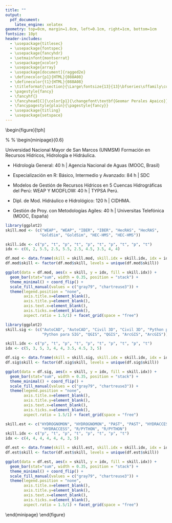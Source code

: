 ```yaml
---
title: ""
output:
  pdf_document:
    latex_engine: xelatex
geometry: top=0cm, margin=1.8cm, left=0.1cm, right=1cm, bottom=1cm
fontsize: 10pt
header-includes:
  - \usepackage{titlesec}
  - \usepackage{fontspec}
  - \usepackage{fancyhdr}
  - \setmainfont{montserrat}
  - \usepackage{xcolor}
  - \usepackage{array}
  - \usepackage[document]{ragged2e}
  - \definecolor{p1}{HTML}{088A08}
  - \definecolor{t1}{HTML}{088A08}
  - \titleformat{\section}{\Large\fontsize{13}{13}\bfseries\sffamily\color{t1}}{}{0pt}{}
  - \pagestyle{fancy}
  - \fancyhf{}
  - \fancyhead[C]{\color{p1}{\changefont\textbf{Geomar Perales Apaico}}}
  - \fancypagestyle{plain}{\pagestyle{fancy}}
  - \usepackage{titling}
  - \usepackage{setspace}
---
```


\newpage
\setlength{\headsep}{0.6cm}

\newcommand{\changefont}{%
    \fontsize{16}{9}\selectfont
}
\begin{figure}[tph]
  \begin{minipage}{0.4\textwidth}

\section{PERFIL}

  \end{minipage}
  %
  \hfill
  %
  \begin{minipage}{0.6\textwidth}
  \justify
  
\section{TITULACIÓN UNIVERSITARIA\vspace{-0.717em}}

\textcolor{black}{\textbf{Bachiller en Ing. Mecánica de Fluidos | Marzo - 2020}}
\vspace{1mm}\vfill
\textcolor{black}{\textbf{Formación en Ing. Mecánica de Fluidos | Julio - 2019}}

Universidad Nacional Mayor de San Marcos (UNMSM)
Formación en Recursos Hídricos, Hidrología e Hidráulica.

\section{FORMACIÓN COMPLEMENTARIA\vspace{-0.15em}}

- Hidrología General: 40 h | Agencia Nacional de Aguas (MOOC, Brasil)
\vspace{5mm}
- Especialización en R: Básico, Intermedio y Avanzado: 84 h | SDC 

- Modelos de Gestión de Recursos Hídricos en 5 Cuencas Hidrográficas del Perú: WEAP Y MODFLOW: 40 h | TYPSA Perú.

- Dipl. de Mod. Hidráulico e Hidrológico: 120 h | CIDHMA.

- Gestión de Proy. con Metodologías Agiles: 40 h | Universitas Telefónica (MOOC, España)


\section{SKILLS\vspace{-0.15em}}

\textcolor{black}{\textbf{MODELAMIENTO}}

```r
library(ggplot2)
skill.mod <- (c("WEAP", "WEAP", "IBER", "IBER", "HecRAS", "HecRAS",
               "GoldSim", "GoldSim", "HEC-HMS", "HEC-HMS"))

skill.idx <- c("p", "t", "p", "t", "p", "t", "p", "t", "p", "t")
idx <- c(6, 2, 5.5, 2.5, 5.5, 2.5, 4.5, 3.5, 4, 4)

df.mod <- data.frame(skill = skill.mod, skill.idx = skill.idx, idx = idx)
df.mod$skill <- factor(df.mod$skill, levels = unique(df.mod$skill))

ggplot(data = df.mod, aes(x = skill, y = idx, fill = skill.idx)) +
  geom_bar(stat="sum", width = 0.35, position = "stack") +
  theme_minimal() + coord_flip() +
  scale_fill_manual(values = c("gray79", "chartreuse3")) +
  theme(legend.position = "none",
        axis.title.x=element_blank(),
        axis.title.y=element_blank(),
        axis.text.x=element_blank(),
        axis.ticks.x=element_blank(),
        aspect.ratio = 1.5/1) + facet_grid(space = "free")
```

\textcolor{black}{\textbf{CAD Y SIG}}

```r
library(ggplot2)
skill.sig <- (c("AutoCAD", "AutoCAD", "Civil 3D", "Civil 3D", "Python para SIG",
                "Python para SIG", "QGIS", "QGIS", "ArcGIS", "ArcGIS"))

skill.idx <- c("p", "t", "p", "t", "p", "t", "p", "t", "p", "t")
idx <- c(5, 3, 5, 3, 4, 4, 3.5, 4.5, 3, 5)

df.sig <- data.frame(skill = skill.sig, skill.idx = skill.idx, idx = idx)
df.sig$skill <- factor(df.sig$skill, levels = unique(df.sig$skill))

ggplot(data = df.sig, aes(x = skill, y = idx, fill = skill.idx)) +
  geom_bar(stat="sum", width = 0.35, position = "stack") +
  theme_minimal() + coord_flip() +
  scale_fill_manual(values = c("gray79", "chartreuse3")) +
  theme(legend.position = "none",
        axis.title.x=element_blank(),
        axis.title.y=element_blank(),
        axis.text.x=element_blank(),
        axis.ticks.x=element_blank(),
        aspect.ratio = 1.5/1) + facet_grid(space = "free")
```

\textcolor{black}{\textbf{ESTADÍSTICA Y LENG. DE PROGRAMACIÓN}}
```r
skill.est <- c("HYDROGNOMON", "HYDROGNOMON", "PAST", "PAST", "HYDRACCESS",
                "HYDRACCESS", "R/PYTHON", "R/PYTHON")
skill.idx <- c("p", "t", "p", "t", "p", "t", "p", "t")
idx <- c(4, 4, 4, 4, 4, 4, 3, 5)

df.est <- data.frame(skill = skill.est, skill.idx = skill.idx, idx = idx)
df.est$skill <- factor(df.est$skill, levels = unique(df.est$skill))

ggplot(data = df.est, aes(x = skill, y = idx, fill = skill.idx)) +
  geom_bar(stat="sum", width = 0.35, position = "stack") +
  theme_minimal() + coord_flip() +
  scale_fill_manual(values = c("gray79", "chartreuse3")) +
  theme(legend.position = "none",
        axis.title.x=element_blank(),
        axis.title.y=element_blank(),
        axis.text.x=element_blank(),
        axis.ticks.x=element_blank(),
        aspect.ratio = 1.5/1) + facet_grid(space = "free")
```

  \end{minipage}
\end{figure}

\pagebreak
\newpage
\begin{figure}[tph]
  \begin{minipage}{0.17\textwidth}

alfa

  \end{minipage}
  %
  \hfill
  %
  \begin{minipage}{0.83\textwidth}
  \justify

\section{EXPERIENCIA PROFESIONAL\vspace{-0.15em}}

\textcolor{black}{\textbf{ESPECIALISTA JR. EN RECURSOS HÍDRICOS, ÁREA DE CIENCIAS DEL AGUA}}

\textcolor{darkgray}{\textbf{SNC-LAVALIN, Perú}}

Recopilación, pre-proceso, proceso y análisis de datos hidroclimáticos para caracterización climática, modelamiento hidrológico y análisis de máximas avenidas, análisis de sequías, planes de gestión hídrica, uso de lenguajes de programación (R y Python) para automatizar actividades, y análisis de datos espaciales y no espaciales.


\textcolor{black}{\textbf{INGENIERO JR. EN RECURSOS HÍDRICOS, ÁREA DE GEOINGENIERÍA}}

\textcolor{darkgray}{\textbf{SRK Consulting, Perú}}

Recopilación, pre-proceso, proceso y análisis de datos hidroclimáticos para caracterización climática, modelamiento hidrológico y análisis de máximas avenidas, análisis de sequías, planes de gestión hídrica, uso de herramientas SIG para el análisis geoespacial y desarrollo de mapas temáticos, modelamiento de balance de aguas en GoldSim, uso de lenguajes de programación (R y Python) para automatizar actividades, y análisis de datos espaciales y no espaciales.


\textcolor{black}{\textbf{ASISTENTE DE INGENIERÍA, DPTO DE INGENIERÍA DEL AGUA}}

\textcolor{darkgray}{\textbf{TYPSA, Perú}}

Pre-proceso, proceso y análisis de datos hidroclimáticos para modelamiento hidrológico, eventos extremos, planes de gestión hídrica, Dibujante CAD de planos hidráulicos, abastecimiento y drenaje, SIG para el análisis, proceso geoespacial en hidráulica e hidrología y creación de mapas.


\textcolor{black}{\textbf{ASISTENTE EN RECURSOS HÍDRICOS}}

\textcolor{darkgray}{\textbf{TYPSA, Perú}}

Pre-proceso de datos hidroclimáticos para modelamiento: hidrológico, eventos extremos y
recursos hídricos, redacción y revisión parcial de informes y anexos, procesamiento geoespacial usando herramientas SIG


\textcolor{black}{\textbf{VOLUNTARIO}}

\textcolor{darkgray}{\textbf{CIDIMF-UNMSM, Perú}}

Desarrollé programas para Hidrología Estadística usando R, Python y MATLAB, Participé en la planeación y desarrollo de un sistema de riego automatizado, brinde capacitación en Hidrología y afines.

\section{PRINCIPALES PROYECTOS\vspace{-0.15em}}

\textcolor{black}{\textbf{CAMPAÑA DE AFORO, MUESTREO DE SEDIMENTOS Y AGUA | ECUADOR}}

\textcolor{darkgray}{\textbf{\emph{U.M. Ruta de Cobre}}}

Soporte en el aforo de ríos y quebradas, toma de muestras de sedimentos y agua en múltiples
puntos de la microcuenca Chaucha (Ecuador).

\textcolor{black}{\textbf{Paquete IdeamR | COLOMBIA}}

\textcolor{darkgray}{\textbf{\emph{Software para la automatización de procesos hidrológicos}}}

ideamR es un paquete desarrollado en R para el manejo de datos hidrometeorológicos de DHIME
(IDEAM, Colombia). DHIME es un Sistema de Información para el manejo de datos hidrológicos y meteorológicos de Colombia. Enlace: https://github.com/GeomarPerales/ideamR

\textcolor{black}{\textbf{RPisco | PERÚ}}

\textcolor{darkgray}{\textbf{\emph{Software para la automatización de procesos hidrológicos}}}

RPisco es un paquete desarrollado en R con herramientas para extraer y manipular datos climáticos de PISCO (SENAMHI, Perú). Enlace: [RPisco](https://github.com/GeomarPerales/RPisco).

  \end{minipage}
\end{figure}

\pagebreak
\newpage
\begin{figure}[tph]
  \begin{minipage}{0.17\textwidth}

alfa

  \end{minipage}
  %
  \hfill
  %
  \begin{minipage}{0.83\textwidth}
  \justify




\textcolor{black}{\textbf{ESTUDIO HIDROLÓGICO Y ANÁLISIS DE MÁXIMAS AVENIDAS | COLOMBIA}}

\textcolor{darkgray}{\textbf{\emph{U.M. Quinchia y La Perla}}}

Recopilación, pre-proceso, proceso y análisis de datos hidroclimáticos para la caracterización hidroclimática, y análisis de máximas avenidas.

\textcolor{black}{\textbf{RECOPILACIÓN Y PRE-PROCESO DE INFORMACIÓN CLIMÁTICA | UZBEKISTÁN}}

\textcolor{darkgray}{\textbf{\emph{Energía Solar}}}

Búsqueda, recopilación y proceso de información hidroclimática en bases de datos extranjeras
(en inglés). Revisión y análisis de la bibliografía (Papers, informes y otros, en inglés).

\textcolor{black}{\textbf{PRE-PROCESO Y ANÁLISIS DE PRECIPITACIÓN MAXIMA | PERÚ}}

\textcolor{darkgray}{\textbf{\emph{Construcción del reemplazo del Pte. San Francisco en Ayacucho}}}

Responsable del pre-proceso, proceso y análisis de precipitación máxima de 24 horas de diversas
fuentes de información para el estudio de máximas avenidas.

\textcolor{black}{\textbf{ENTREGA DEL 4° INFORME FINAL DE RECURSOS HÍDRICOS | PERÚ}}

\textcolor{darkgray}{\textbf{\emph{Gestión de Recursos Hídricos de 5 Cuencas Hidrográficas}}}

Responsable de la redacción parcial, revisión y entrega del Informe de la Cuenca Nanay,
planeamiento, gestión, preparación y entrega del Informe más anexos respectivos.

\textcolor{black}{\textbf{MODELACIÓN HIDROLÓGICA | PERÚ}}

\textcolor{darkgray}{\textbf{\emph{Plan Maestro de drenaje pluvial de Piura}}}

Soporte en Modelación Hidrológica, geoprocesamiento de información pluviométrica, modelación
de caudales, delimitación de cuencas urbanas, dibujante SIG.

\textcolor{black}{\textbf{PRE-PROCESO Y ANÁLISIS DE PRECIPITACIÓN MAXIMA | PERÚ}}

\textcolor{darkgray}{\textbf{\emph{Gestión de Recursos Hídricos de 5 Cuencas Hidrográficas}}}

Responsable del Pre-proceso y proceso de precipitación máxima de 24 horas para el estudio de
máximas avenidas del Proyecto.

\textcolor{black}{\textbf{PROCESO DE INFORMACIÓN DE DEMANDAS HÍDRICAS | PERÚ}}

\textcolor{darkgray}{\textbf{\emph{Gestión de Recursos Hídricos de 5 Cuencas Hidrográficas}}}

Responsable de la coordinación, gestión y organización de equipos para el pre-proceso de
demandas hídricas, proceso y generación de bases de datos de demandas hídricas.

\textcolor{black}{\textbf{PRE-PROCESO DE INFORMACIÓN HIDROCLIMÁTICA | PERÚ}}

\textcolor{darkgray}{\textbf{\emph{Gestión de Recursos Hídricos de 5 Cuencas Hidrográficas}}}

Responsable del Pre-proceso, generación y estructuración de bases de datos hidroclimáticos
para el modelamiento hidrológico y de recursos hídricos de las cuencas del estudio.

  \end{minipage}
\end{figure}
\pagebreak
\newpage
\begin{figure}[tph]
  \begin{minipage}{0.17\textwidth}

alfa

  \end{minipage}
  %
  \hfill
  %
  \begin{minipage}{0.83\textwidth}
  \justify

\section{ACTIVIDADES DE DIVULGACIÓN\vspace{-0.15em}}

\textcolor{black}{\textbf{EXPOSITOR}}

\textcolor{darkgray}{\textbf{Empresa HelpGIS, Perú}}

Webinar “R y Python aplicados a la Hidrología”, 19-06-21.

\textcolor{darkgray}{\textbf{Empresa Hidroclic, Perú}}

Webinar “Rompiendo Mitos en R aplicado a Hidrología”, 05-10-20.

Webinar “R aplicado a Hidrología”, 29-09-20

\section{ASOCIACIONES TÉCNICAS\vspace{-0.15em}}

\textcolor{darkgray}{\textbf{CIDIMF-UNMSM, Perú}}

\textcolor{black}{\textbf{PRESIDENTE}}

Dirección y gestión de diversas actividades de: divulgación, capacitación y orientación en temas
de Recursos Hídricos a los miembros del Grupo Estudiantil CIDIMF y externos

\textcolor{black}{\textbf{VOLUNTARIO}}

Colabore en la gestión, organización y divulgación de eventos orientados a los Recursos Hídricos, desarrollé habilidades de liderazgo y participe en multiples actividades de divulgación.
  
  \end{minipage}
\end{figure}



